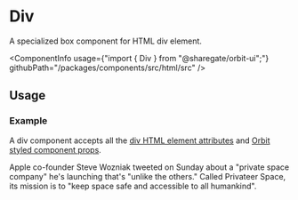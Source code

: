 
<Meta
    title="Html elements/Div"
    id="html-div"
/>

# Div

<Tagline>A specialized <Link href="?path=/docs/box--default-story">box</Link> component for HTML div element.</Tagline>

<ComponentInfo
    usage={"import { Div } from \"@sharegate/orbit-ui\";"}
    githubPath="/packages/components/src/html/src"
/>

## Usage

### Example

A div component accepts all the [div HTML element attributes](https://developer.mozilla.org/en-US/docs/Web/HTML/Element/div) and [Orbit styled component props](?path=/docs/styling--page).

<Preview>
    <Story name="example">
        <Div color="cloud-8">Apple co-founder Steve Wozniak tweeted on Sunday about a "private space company" he's launching that's "unlike the others." Called Privateer Space, its mission is to "keep space safe and accessible to all humankind".</Div>
    </Story>
</Preview>
